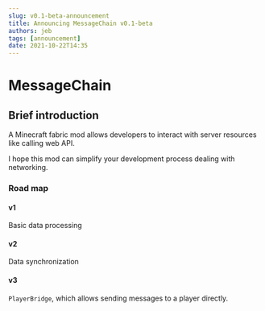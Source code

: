 ```yaml
---
slug: v0.1-beta-announcement
title: Announcing MessageChain v0.1-beta
authors: jeb
tags: [announcement]
date: 2021-10-22T14:35
---
```



# MessageChain

## Brief introduction

A Minecraft fabric mod allows developers to interact with server resources like calling web API.

I hope this mod can simplify your development process dealing with networking.

### Road map

#### v1

Basic data processing

#### v2

Data synchronization

#### v3

`PlayerBridge`, which allows sending messages to a player directly.
